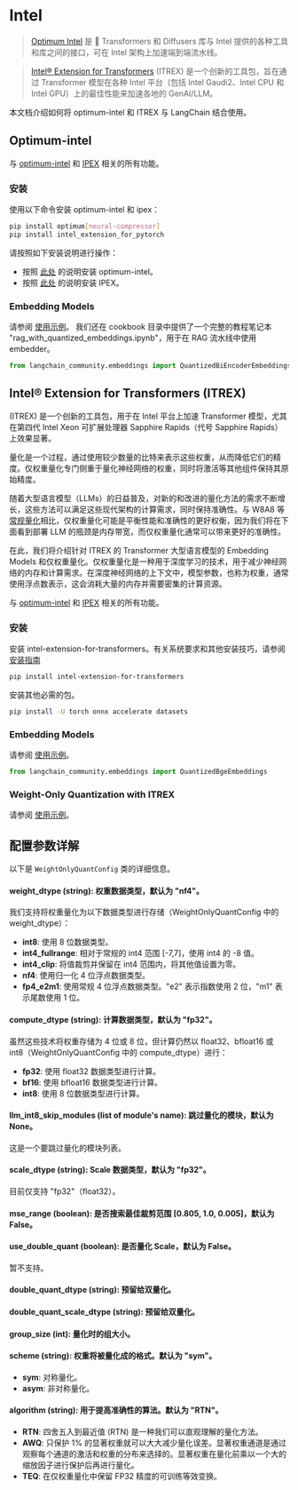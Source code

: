 # Intel

>[Optimum Intel](https://github.com/huggingface/optimum-intel?tab=readme-ov-file#optimum-intel) 是 🤗 Transformers 和 Diffusers 库与 Intel 提供的各种工具和库之间的接口，可在 Intel 架构上加速端到端流水线。

>[Intel® Extension for Transformers](https://github.com/intel/intel-extension-for-transformers?tab=readme-ov-file#intel-extension-for-transformers) (ITREX) 是一个创新的工具包，旨在通过 Transformer 模型在各种 Intel 平台（包括 Intel Gaudi2、Intel CPU 和 Intel GPU）上的最佳性能来加速各地的 GenAI/LLM。

本文档介绍如何将 optimum-intel 和 ITREX 与 LangChain 结合使用。

## Optimum-intel

与 [optimum-intel](https://github.com/huggingface/optimum-intel.git) 和 [IPEX](https://github.com/intel/intel-extension-for-pytorch) 相关的所有功能。

### 安装

使用以下命令安装 optimum-intel 和 ipex：

```bash
pip install optimum[neural-compressor]
pip install intel_extension_for_pytorch
```

请按照如下安装说明进行操作：

* 按照 [此处](https://github.com/huggingface/optimum-intel) 的说明安装 optimum-intel。
* 按照 [此处](https://intel.github.io/intel-extension-for-pytorch/index.html#installation?platform=cpu&version=v2.2.0%2Bcpu) 的说明安装 IPEX。

### Embedding Models

请参阅 [使用示例](/docs/integrations/text_embedding/optimum_intel)。
我们还在 cookbook 目录中提供了一个完整的教程笔记本 "rag_with_quantized_embeddings.ipynb"，用于在 RAG 流水线中使用 embedder。

```python
from langchain_community.embeddings import QuantizedBiEncoderEmbeddings
```

## Intel® Extension for Transformers (ITREX)
(ITREX) 是一个创新的工具包，用于在 Intel 平台上加速 Transformer 模型，尤其在第四代 Intel Xeon 可扩展处理器 Sapphire Rapids（代号 Sapphire Rapids）上效果显著。

量化是一个过程，通过使用较少数量的比特来表示这些权重，从而降低它们的精度。仅权重量化专门侧重于量化神经网络的权重，同时将激活等其他组件保持其原始精度。

随着大型语言模型（LLMs）的日益普及，对新的和改进的量化方法的需求不断增长，这些方法可以满足这些现代架构的计算需求，同时保持准确性。与 W8A8 等[常规量化](https://github.com/intel/intel-extension-for-transformers/blob/main/docs/quantization.md)相比，仅权重量化可能是平衡性能和准确性的更好权衡，因为我们将在下面看到部署 LLM 的瓶颈是内存带宽，而仅权重量化通常可以带来更好的准确性。

在此，我们将介绍针对 ITREX 的 Transformer 大型语言模型的 Embedding Models 和仅权重量化。仅权重量化是一种用于深度学习的技术，用于减少神经网络的内存和计算需求。在深度神经网络的上下文中，模型参数，也称为权重，通常使用浮点数表示，这会消耗大量的内存并需要密集的计算资源。

与 [optimum-intel](https://github.com/huggingface/optimum-intel.git) 和 [IPEX](https://github.com/intel/intel-extension-for-pytorch) 相关的所有功能。

### 安装

安装 intel-extension-for-transformers。有关系统要求和其他安装技巧，请参阅[安装指南](https://github.com/intel/intel-extension-for-transformers/blob/main/docs/installation.md)

```bash
pip install intel-extension-for-transformers
```
安装其他必需的包。

```bash
pip install -U torch onnx accelerate datasets
```

### Embedding Models

请参阅 [使用示例](/docs/integrations/text_embedding/itrex)。

```python
from langchain_community.embeddings import QuantizedBgeEmbeddings
```

### Weight-Only Quantization with ITREX

请参阅 [使用示例](/docs/integrations/llms/weight_only_quantization)。

## 配置参数详解

以下是 `WeightOnlyQuantConfig` 类的详细信息。

#### weight_dtype (string): 权重数据类型，默认为 "nf4"。
我们支持将权重量化为以下数据类型进行存储（WeightOnlyQuantConfig 中的 weight_dtype）：
* **int8**: 使用 8 位数据类型。
* **int4_fullrange**: 相对于常规的 int4 范围 [-7,7]，使用 int4 的 -8 值。
* **int4_clip**: 将值裁剪并保留在 int4 范围内，将其他值设置为零。
* **nf4**: 使用归一化 4 位浮点数据类型。
* **fp4_e2m1**: 使用常规 4 位浮点数据类型。"e2" 表示指数使用 2 位，"m1" 表示尾数使用 1 位。

#### compute_dtype (string): 计算数据类型，默认为 "fp32"。
虽然这些技术将权重存储为 4 位或 8 位，但计算仍然以 float32、bfloat16 或 int8（WeightOnlyQuantConfig 中的 compute_dtype）进行：
* **fp32**: 使用 float32 数据类型进行计算。
* **bf16**: 使用 bfloat16 数据类型进行计算。
* **int8**: 使用 8 位数据类型进行计算。

#### llm_int8_skip_modules (list of module's name): 跳过量化的模块，默认为 None。
这是一个要跳过量化的模块列表。

#### scale_dtype (string): Scale 数据类型，默认为 "fp32"。
目前仅支持 "fp32"（float32）。

#### mse_range (boolean): 是否搜索最佳裁剪范围 [0.805, 1.0, 0.005]，默认为 False。
#### use_double_quant (boolean): 是否量化 Scale，默认为 False。
暂不支持。
#### double_quant_dtype (string): 预留给双量化。
#### double_quant_scale_dtype (string): 预留给双量化。
#### group_size (int): 量化时的组大小。
#### scheme (string): 权重将被量化成的格式。默认为 "sym"。
* **sym**: 对称量化。
* **asym**: 非对称量化。
#### algorithm (string): 用于提高准确性的算法。默认为 "RTN"。
* **RTN**: 四舍五入到最近值 (RTN) 是一种我们可以直观理解的量化方法。
* **AWQ**: 只保护 1% 的显著权重就可以大大减少量化误差。显著权重通道是通过观察每个通道的激活和权重的分布来选择的。显著权重在量化前乘以一个大的缩放因子进行保护后再进行量化。
* **TEQ**: 在仅权重量化中保留 FP32 精度的可训练等效变换。